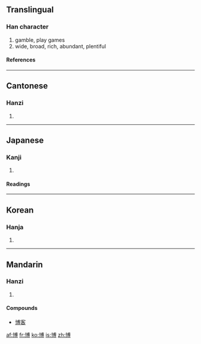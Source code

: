 {{see|愽}}

==Translingual==
===Han character===
{{Han char|rad=十|as=10|sn=12|four=4304<sub>6</sub>|canj=十戈月戈 (JIBI)}}
# gamble, play games
# wide, broad, rich, abundant, plentiful
====References====
{{Han ref|kx=0157.130|dkj=02761|dj=0360.100|hdz=10066.020|uh=535A|ud=21338|bh=B3D5|bd=46037}}
----
==Cantonese==
===Hanzi===
{{yue-hanzi|jyut=|y=bok3}}
# {{defn|Cantonese}}
----
==Japanese==
===Kanji===
{{ja-kanji|grade=|rs=十10}}
# {{defn|Japanese}} 
====Readings====
{{ja-readings|on=[[はく]] (haku), [[ばく]] (baku)|kun=[[ひろい]] (hiroi), [[ひろめる]] (hiromeru)}}
----
==Korean==
===Hanja===
{{ko-hanja|hangeul=박|eumhun=넓을|rv=bak|mr=pak}}
# {{defn|Korean}}
----
==Mandarin==
===Hanzi===
{{cmn-hanzi|pin=[[bó]] (bo2)|wg=po<sup>2</sup>}}
# {{defn|Mandarin}}

====Compounds====
*[[博客]]

[[af:博]]
[[fr:博]]
[[ko:博]]
[[is:博]]
[[zh:博]]
